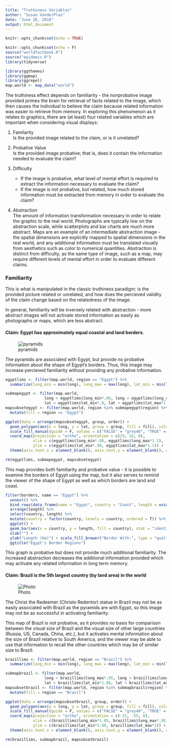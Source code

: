 ```yaml
---
title: "Truthiness Variables"
author: "Susan VanderPlas"
date: "June 26, 2018"
output: html_document
---
```


```r
knitr::opts_chunk$set(echo = TRUE)
```

```r
knitr::opts_chunk$set(echo = F)
source("worldfactbook.R")
source("epidemic.R")
library(tidyverse)

library(ggthemes)
library(ggmap)
library(ggrepel)
map.world <- map_data("world")
```

The truthiness effect depends on familiarity - the nonprobative image provided primes the brain for retrieval of facts related to the image, which then causes the individual to believe the claim because related information was easier to retrieve from memory. In exploring this phenomenon as it relates to graphics, there are (at least) four related variables which are important when considering visual displays: 

1. Familarity    
Is the provided image related to the claim, or is it unrelated?

2. Probative Value    
Is the provided image probative; that is, does it contain the information needed to evaluate the claim?

3. Difficulty
    - If the image is probative, what level of mental effort is required to extract the information necessary to evaluate the claim?
    - If the image is not probative, but related, how much stored information must be extracted from memory in order to evaluate the claim?

4. Abstraction    
The amount of information transformation necessary in order to relate the graphic to the real world. Photographs are typically low on the abstraction scale, while scatterplots and bar charts are much more abstract. Maps are an example of an intermediate abstraction image - the spatial dimensions are explicitly mapped to spatial dimensions in the real world, and any additional information must be translated visually from aesthetics such as color to numerical quantities. Abstraction is distinct from difficulty, as the same type of image, such as a map, may require different levels of mental effort in order to evaluate different claims.

### Familiarity

This is what is manipulated in the classic truthiness paradigm: is the provided picture related or unrelated, and how does the percieved validity of the claim change based on the relatedness of the image. 

In general, familiarity will be inversely related with abstraction - more abstract images will not activate stored information as easily as photographs or maps, which are less abstract. 


#### Claim: Egypt has approximately equal coastal and land borders.

![pyramids](https://upload.wikimedia.org/wikipedia/commons/a/af/All_Gizah_Pyramids.jpg)

The pyramids are associated with Egypt, but provide no probative information about the shape of Egypt's borders. Thus, this image may increase percieved familiarity without providing any probative information.

```r
egyptlims <- filter(map.world, region == "Egypt") %>%
  summarize(long_min = min(long), long_max = max(long), lat_min = min(lat), lat_max = max(lat))

submapegypt <- filter(map.world, 
                 long > egyptlims$long_min*.90, long < egyptlims$long_max*1.1, 
                 lat > egyptlims$lat_min*.9, lat < egyptlims$lat_max*1.1)
mapsubsetegypt <- filter(map.world, region %in% submapegypt$region) %>%
  mutate(fill = region == "Egypt")

ggplot(data = arrange(mapsubsetegypt, group, order)) + 
  geom_polygon(aes(x = long, y = lat, group = group, fill = fill), color = "black") + 
  scale_fill_manual(guide = F, values = c("FALSE" = "grey40", "TRUE" = "darkgreen")) + 
  coord_map(projection = "ortho", orientation = c(29, 26, 0),
            xlim = c(egyptlims$long_min*.90, egyptlims$long_max*1.1),
            ylim = c(egyptlims$lat_min*.90, egyptlims$lat_max*1.1)) + 
  theme(axis.text.x = element_blank(), axis.text.y = element_blank(), axis.title = element_blank(), axis.ticks = element_blank())

rm(egyptlims, submapegypt, mapsubsetegypt)
```

This map provides both familiarity and probative value - it is possible to examine the borders of Egypt using the map, but it also serves to remind the viewer of the shape of Egypt as well as which borders are land and coast. 

```r
filter(borders, name == "Egypt") %>%
  unnest() %>%
  bind_rows(data_frame(name = "Egypt", country = "Coast", length = unique(.$coast))) %>%
  arrange(length) %>%
  select(country, length) %>%
  mutate(country = factor(country, levels = country, ordered = T)) %>%
  ggplot() + 
  geom_bar(aes(x = country, y = length, fill = country), stat = "identity") + 
  xlab("") + 
  ylab("Length (km)") + scale_fill_brewer("Border With:", type = "qual", palette = "Dark2") + 
  ggtitle("Egypt's Border Regions")

```

This graph is probative but does not provide much additional familiarity. The increased abstraction decreases the additional information provided which may activate any related information in long term memory. 

#### Claim: Brazil is the 5th largest country (by land area) in the world

![Photo](https://www.planetware.com/photos-large/BRA/brazil-rio-de-janeiro-cristo-redentor.jpg)

The Christ the Redeemer (Christo Redentor) statue in Brazil may not be as easily associated with Brazil as the pyramids are with Egypt, so this image may not be as successful in activating familiarity.

This map of Brazil is not probative, as it provides no basis for comparison between the visual size of Brazil and the visual size of other large countries (Russia, US, Canada, China, etc.), but it activates mental information about the size of Brazil relative to South America, and the viewer may be able to use that information to recall the other countries which may be of similar size to Brazil. 

```r
brazillims <- filter(map.world, region == "Brazil") %>%
  summarize(long_min = min(long), long_max = max(long), lat_min = min(lat), lat_max = max(lat))

submapbrazil <- filter(map.world, 
                 long < brazillims$long_max*.95, long > brazillims$long_min*1.05, 
                 lat > brazillims$lat_min*1.08, lat < brazillims$lat_max*2)
mapsubsetbrazil <- filter(map.world, region %in% submapbrazil$region) %>%
  mutate(fill = region == "Brazil")

ggplot(data = arrange(mapsubsetbrazil, group, order)) + 
  geom_polygon(aes(x = long, y = lat, group = group, fill = fill), color = "black") + 
  scale_fill_manual(guide = F, values = c("FALSE" = "grey40", "TRUE" = "darkgreen")) + 
  coord_map(projection = "ortho", orientation = c(-25, -55, 0),
            xlim = c(brazillims$long_min*1.05, brazillims$long_max*.95),
            ylim = c(brazillims$lat_min*1.08, brazillims$lat_max*2)) + 
  theme(axis.text.x = element_blank(), axis.text.y = element_blank(), axis.title = element_blank(), axis.ticks = element_blank())

rm(brazillims, submapbrazil, mapsubsetbrazil)
```